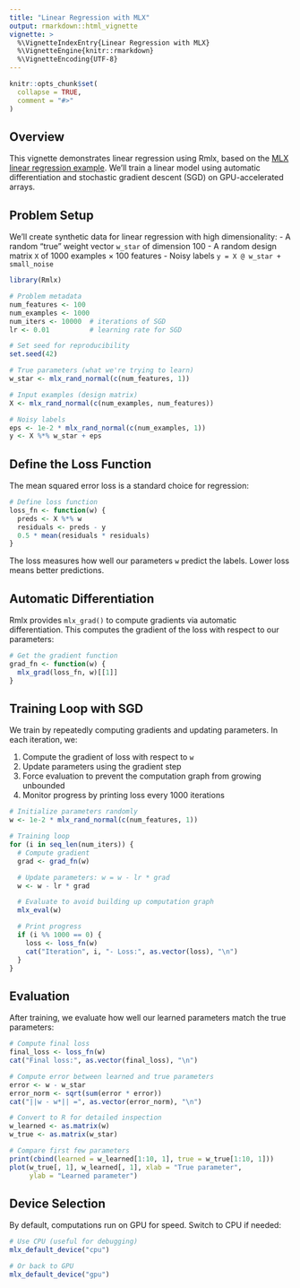 ```yaml
---
title: "Linear Regression with MLX"
output: rmarkdown::html_vignette
vignette: >
  %\VignetteIndexEntry{Linear Regression with MLX}
  %\VignetteEngine{knitr::rmarkdown}
  %\VignetteEncoding{UTF-8}
---
```


```r
knitr::opts_chunk$set(
  collapse = TRUE,
  comment = "#>"
)
```

## Overview

This vignette demonstrates linear regression using Rmlx, based on the [MLX linear regression example](https://ml-explore.github.io/mlx/build/html/examples/linear_regression.html). We'll train a linear model using automatic differentiation and stochastic gradient descent (SGD) on GPU-accelerated arrays.

## Problem Setup

We'll create synthetic data for linear regression with high dimensionality:
- A random "true" weight vector `w_star` of dimension 100
- A random design matrix `X` of 1000 examples × 100 features
- Noisy labels `y = X @ w_star + small_noise`

```r
library(Rmlx)

# Problem metadata
num_features <- 100
num_examples <- 1000
num_iters <- 10000  # iterations of SGD
lr <- 0.01          # learning rate for SGD

# Set seed for reproducibility
set.seed(42)

# True parameters (what we're trying to learn)
w_star <- mlx_rand_normal(c(num_features, 1))

# Input examples (design matrix)
X <- mlx_rand_normal(c(num_examples, num_features))

# Noisy labels
eps <- 1e-2 * mlx_rand_normal(c(num_examples, 1))
y <- X %*% w_star + eps
```



## Define the Loss Function

The mean squared error loss is a standard choice for regression:

```r
# Define loss function
loss_fn <- function(w) {
  preds <- X %*% w
  residuals <- preds - y
  0.5 * mean(residuals * residuals)
}
```

The loss measures how well our parameters `w` predict the labels. Lower loss means better predictions.

## Automatic Differentiation

Rmlx provides `mlx_grad()` to compute gradients via automatic differentiation. This computes the gradient of the loss with respect to our parameters:

```r
# Get the gradient function
grad_fn <- function(w) {
  mlx_grad(loss_fn, w)[[1]]
}
```

## Training Loop with SGD

We train by repeatedly computing gradients and updating parameters. In each 
iteration, we:

1. Compute the gradient of loss with respect to `w`
2. Update parameters using the gradient step
3. Force evaluation to prevent the computation graph from growing unbounded
4. Monitor progress by printing loss every 1000 iterations


```r
# Initialize parameters randomly
w <- 1e-2 * mlx_rand_normal(c(num_features, 1))

# Training loop
for (i in seq_len(num_iters)) {
  # Compute gradient
  grad <- grad_fn(w)

  # Update parameters: w = w - lr * grad
  w <- w - lr * grad

  # Evaluate to avoid building up computation graph
  mlx_eval(w)

  # Print progress
  if (i %% 1000 == 0) {
    loss <- loss_fn(w)
    cat("Iteration", i, "- Loss:", as.vector(loss), "\n")
  }
}
```

## Evaluation

After training, we evaluate how well our learned parameters match the true parameters:

```r
# Compute final loss
final_loss <- loss_fn(w)
cat("Final loss:", as.vector(final_loss), "\n")

# Compute error between learned and true parameters
error <- w - w_star
error_norm <- sqrt(sum(error * error))
cat("||w - w*|| =", as.vector(error_norm), "\n")

# Convert to R for detailed inspection
w_learned <- as.matrix(w)
w_true <- as.matrix(w_star)

# Compare first few parameters
print(cbind(learned = w_learned[1:10, 1], true = w_true[1:10, 1]))
plot(w_true[, 1], w_learned[, 1], xlab = "True parameter", 
     ylab = "Learned parameter")
```


## Device Selection

By default, computations run on GPU for speed. Switch to CPU if needed:

```r
# Use CPU (useful for debugging)
mlx_default_device("cpu")

# Or back to GPU
mlx_default_device("gpu")
```


